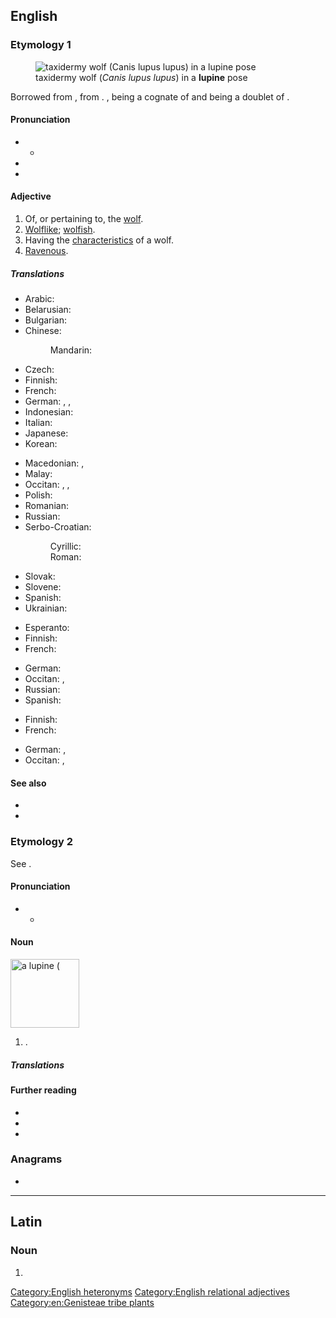 {{also|Lupine|łupinę}}
==English==
{{wikipedia}}

===Etymology 1===
[[File:Loup taxidermie Muséum Histoire naturelle Lille GLAM 2016 F Lamiot.jpg|thumb|taxidermy wolf (''Canis lupus lupus'') in a '''lupine''' pose]]

Borrowed from {{bor|en|la|lupīnus}}, from {{m|la|lupus||wolf}}. {{piecewise doublet|en|wolven}}, {{cog|la|lupus}} being a cognate of {{m|en|wolf}} and {{m|en|-ine}} being a doublet of {{m|en|-en}}.

====Pronunciation====
* {{IPA|en|/ˈluː.paɪn/}}
** {{audio|en|LL-Q1860 (eng)-Vealhurl-lupine1.wav|Audio (UK)}}
* {{hyphenation|en|lu|pine}}
* {{rhymes|en|uːpaɪn}}

====Adjective====
{{en-adj}}

# Of, or pertaining to, the [[wolf]].
# [[wolflike|Wolflike]]; [[wolfish]].
# Having the [[characteristic]]s of a wolf.
# [[ravenous|Ravenous]].
#: {{syn|en|gluttonous|insatiable|rapacious|Thesaurus:voracious}}

=====Translations=====
{{trans-top|wolf-like}}
* Arabic: {{t|ar|ذِئْبِيّ}}
* Belarusian: {{t|be|во́ўчы}}
* Bulgarian: {{t|bg|вълчи}}
* Chinese:
*: Mandarin: {{t+|cmn|狼|tr=láng de|alt=狼的}}
* Czech: {{t+|cs|vlčí}}
* Finnish: {{t|fi|susimainen}}
* French: {{t+|fr|lupin}}
* German: {{t|de|wölfisch}}, {{t+|de|Wolf|alt=Wolfen-}}, {{t+|de|Wolf|alt=Wolfs-}}
* Indonesian: {{t+|id|serigala}}
* Italian: {{t+|it|lupino}}
* Japanese: {{t|ja|オオカミ, ōkami no|alt=オオカミの}}
* Korean: {{t+|ko|이리|alt=이리-의}}
{{trans-mid}}
* Macedonian: {{t|mk|волчешки}}, {{t|mk|волчји}}
* Malay: {{t+|ms|serigala}}
* Occitan: {{t|oc|lupin}}, {{t|oc|alobatit}}, {{t|oc|alobit}}
* Polish: {{t+|pl|wilczy}}
* Romanian: {{t+|ro|lupesc}}
* Russian: {{t+|ru|во́лчий}}
* Serbo-Croatian:
*: Cyrillic: {{t|sh|ву̏чјӣ}}
*: Roman: {{t+|sh|vȕčjī}}
* Slovak: {{t|sk|vlčí}}
* Slovene: {{t|sl|volčji}}
* Spanish: {{t+|es|lobuno}}
* Ukrainian: {{t|uk|во́вчий}}
{{trans-bottom}}

{{trans-top|having the characteristics of a wolf}}
* Esperanto: {{t+|eo|lupa}}
* Finnish: {{t|fi|susimainen}}
* French: {{t+|fr|lupin}}
{{trans-mid}}
* German: {{t|de|wölfisch}}
* Occitan: {{t|oc|lupin}}, {{t|oc|alobatit}}
* Russian: {{t+|ru|во́лчий}}
* Spanish: {{t+|es|lobuno}}
{{trans-bottom}}

{{trans-top|ravenous}}
* Finnish: {{t+|fi|ahnas}}
* French: {{t+|fr|vorace}}
{{trans-mid}}
* German: {{t|de|mit Bärenhunger}}, {{t|de|unersättlich}}
* Occitan: {{t|oc|alobatit}}, {{t|oc|voraç}}
{{trans-bottom}}

====See also====
* {{l|en|canine}}
* {{l|en|vulpine}}

===Etymology 2===
See {{m|en|lupin}}.

====Pronunciation====
* {{IPA|en|/ˈluː.pɪn/}}
** {{audio|en|LL-Q1860 (eng)-Vealhurl-lupine2.wav|Audio (UK)}}

====Noun====
[[Image:Lupinus polyphyllus3.JPG|thumb|110px|right|a '''lupine''' ({{taxlink|Lupinus polyphyllus|species}}]]
{{en-noun}}

# {{alternative form of|en|lupin|from=North American English|nodot=1}} {{gloss|any plant of the genus ''[[Lupinus]]''; an edible legume seed of one of these plants}}.

=====Translations=====
{{trans-see|lupin}}

====Further reading====
* {{pedia|Lupinus|i=1}}
* {{specieslite|Lupinus|i=1}}
* {{comcatlite|Lupinus|i=1}}

===Anagrams===
* {{anagrams|en|a=eilnpu|Lupien|line up|line-up|lineup|pinule|unpile|up line|up-line|upline}}

[[Category:English heteronyms]]
[[Category:English relational adjectives]]
[[Category:en:Genisteae tribe plants]]

----

==Latin==

===Noun===
{{la-noun-form|lupīne}}

# {{inflection of|la|lupīnus||voc|s}}